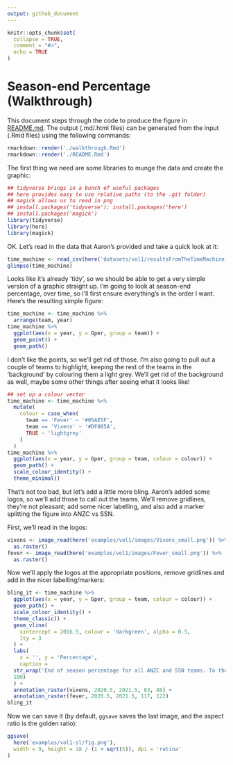 ```yaml
---
output: github_document
---
```


<!-- README.md is generated from README.Rmd. Please edit that file -->

```r
knitr::opts_chunk$set(
  collapse = TRUE,
  comment = "#>",
  echo = TRUE
)
```

# Season-end Percentage (Walkthrough)

This document steps through the code to produce the figure in [README.md](./README.md). The output (.md/.html files) can be generated from the input (.Rmd files) using the following commands:

```r
rmarkdown::render('./walkthrough.Rmd')
rmarkdown::render('./README.Rmd')
```

The first thing we need are some libraries to munge the data and create the graphic:

```r
## tidyverse brings in a bunch of useful packages
## here provides easy to use relative paths (to the .git folder)
## magick allows us to read in png
## install.packages('tidyverse'); install.packages('here')
## install.packages('magick')
library(tidyverse)
library(here)
library(magick)
```

OK. Let's read in the data that Aaron's provided and take a quick look at it:

```r
time_machine <- read_csv(here('datasets/vol1/resultsFromTheTimeMachine.csv'))
glimpse(time_machine)
```

Looks like it's already 'tidy', so we should be able to get a very simple version of a graphic straight up. I'm going to look at season-end percentage, over time, so I'll first ensure everything's in the order I want. Here's the resulting simple figure:

```r
time_machine <- time_machine %>%
  arrange(team, year)
time_machine %>%
  ggplot(aes(x = year, y = Gper, group = team)) +
  geom_point() +
  geom_path()

```

I don't like the points, so we'll get rid of those. I'm also going to pull out a couple of teams to highlight, keeping the rest of the teams in the 'background' by colouring them a light grey. We'll get rid of the background as well, maybe some other things after seeing what it looks like!

```r
## set up a colour vector
time_machine <- time_machine %>%
  mutate(
    colour = case_when(
      team == 'Fever' ~ '#05AE5F',
      team == 'Vixens' ~ '#DF005A',
      TRUE ~ 'lightgrey'
    )
  )
time_machine %>%
  ggplot(aes(x = year, y = Gper, group = team, colour = colour)) +
  geom_path() +
  scale_colour_identity() +
  theme_minimal()

```

That's not too bad, but let's add a little more bling. Aaron's added some logos, so we'll add those to call out the teams. We'll remove gridlines, they're not pleasant; add some nicer labelling, and also add a marker splitting the figure into ANZC vs SSN.

First, we'll read in the logos:

```r
vixens <- image_read(here('examples/vol1/images/Vixens_small.png')) %>%
  as.raster()
fever <- image_read(here('examples/vol1/images/Fever_small.png')) %>%
  as.raster()

```

Now we'll apply the logos at the appropriate positions, remove gridlines and add in the nicer labelling/markers:

```r
bling_it <- time_machine %>%
  ggplot(aes(x = year, y = Gper, group = team, colour = colour)) +
  geom_path() +
  scale_colour_identity() +
  theme_classic() +
  geom_vline(
    xintercept = 2016.5, colour = 'darkgreen', alpha = 0.5,
    lty = 3
  ) +
  labs(
    x = '', y = 'Percentage',
    caption =
  str_wrap('End of season percentage for all ANZC and SSN teams. To the left of the dotted line are season end percentages in the ANZC, to the right, SSN.',
  100)
  ) +
  annotation_raster(vixens, 2020.5, 2021.5, 83, 88) +
  annotation_raster(fever, 2020.5, 2021.5, 117, 122)
bling_it

```

Now we can save it (by default, `ggsave` saves the last image, and the aspect ratio is the golden ratio):

```r
ggsave(
  here('examples/vol1-sl/fig.png'),
  width = 9, height = 18 / (1 + sqrt(5)), dpi = 'retina'
)

```
